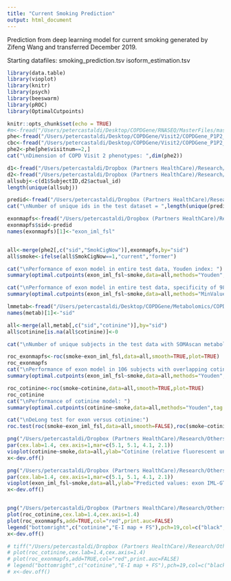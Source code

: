 ```yaml
---
title: "Current Smoking Prediction"
output: html_document
---
```


Prediction from deep learning model for current smoking generated by Zifeng Wang and transferred December 2019.

Starting datafiles:
smoking_prediction.tsv
isoform_estimation.tsv

```r
library(data.table)
library(vioplot)
library(knitr)
library(psych)
library(beeswarm)
library(pROC)
library(OptimalCutpoints)

```
```r
knitr::opts_chunk$set(echo = TRUE)
#m<-fread("/Users/petercastaldi/Desktop/COPDGene/RNASEQ/MasterFiles/master.file.freeze3.txt")
phe<-fread("/Users/petercastaldi/Desktop/COPDGene/Visit2/COPDGene_P1P2_All_Visit_25mar19.txt",data.table=F)
cbc<-fread("/Users/petercastaldi/Desktop/COPDGene/Visit2/COPDGene_P1P2_All_Visit_28feb19_CBCQC.txt",data.table=F)
phe2<-phe[phe$visitnum==2,]
cat("\nDimension of COPD Visit 2 phenotypes: ",dim(phe2))

d1<-fread("/Users/petercastaldi/Dropbox (Partners HealthCare)/Research/Others/Zifeng/prediction_data/dataset_split.tsv")
d2<-fread("/Users/petercastaldi/Dropbox (Partners HealthCare)/Research/Others/Zifeng/prediction_data/COPDGeneTest_actual_ids.csv")
allsubj<-c(d1$SubjectID,d2$actual_id)
length(unique(allsubj))

```


```r
predid<-fread("/Users/petercastaldi/Dropbox (Partners HealthCare)/Research/Others/Zifeng/prediction_data/COPDGeneTest_actual_ids.csv")
cat("\nNumber of unique ids in the test dataset = ",length(unique(predid$actual_id)))

exonmapfs<-fread("/Users/petercastaldi/Dropbox (Partners HealthCare)/Research/Others/Zifeng/prediction_data/final_results/Exon_Isoform_Map_GTF_FS.tsv")
exonmapfs$sid<-predid
names(exonmapfs)[1]<-"exon_iml_fsl"


all<-merge(phe2[,c("sid","SmokCigNow")],exonmapfs,by="sid")
all$smoke<-ifelse(all$SmokCigNow==1,"current","former")

cat("\nPerformance of exon model in entire test data, Youden index: ")
summary(optimal.cutpoints(exon_iml_fsl~smoke,data=all,methods="Youden",tag.healthy = "former"))

cat("\nPerformance of exon model in entire test data, specificity of 98%: ")
summary(optimal.cutpoints(exon_iml_fsl~smoke,data=all,methods="MinValueSp",tag.healthy = "former",control=control.cutpoints(valueSp=0.98)))

lmmetab<-fread("/Users/petercastaldi/Desktop/COPDGene/Metabolomics/COPDGene_Metabolon_Norm_P2_2018-12-17.txt")
names(metab)[1]<-"sid"

all<-merge(all,metab[,c("sid","cotinine")],by="sid")
all$cotinine[is.na(all$cotinine)]<-0

cat("\nNumber of unique subjects in the test data with SOMAscan metabolite measurements = ",length(unique(all$sid)))

roc_exonmapfs<-roc(smoke~exon_iml_fsl,data=all,smooth=TRUE,plot=TRUE)
roc_exonmapfs
cat("\nPerformance of exon model in 106 subjects with overlapping cotinine data: ")
summary(optimal.cutpoints(exon_iml_fsl~smoke,data=all,methods="Youden",tag.healthy = "former"))

roc_cotinine<-roc(smoke~cotinine,data=all,smooth=TRUE,plot=TRUE)
roc_cotinine
cat("\nPerformance of cotinine model: ")
summary(optimal.cutpoints(cotinine~smoke,data=all,methods="Youden",tag.healthy = "former"))

cat("\nDeLong test for exon versus cotinine:")
roc.test(roc(smoke~exon_iml_fsl,data=all,smooth=FALSE),roc(smoke~cotinine,data=all,smooth=FALSE),method="delong")

png("/Users/petercastaldi/Dropbox (Partners HealthCare)/Research/Others/Zifeng/PJC/FIGURES/cotinine_violin_4.20.21.png",width=1920,height=1920,res=300)
par(cex.lab=1.4, cex.axis=1,mar=c(5.1, 5.1, 4.1, 2.1))
vioplot(cotinine~smoke,data=all,ylab="Cotinine (relative fluorescent units)",xlab="Smoking  Status")
x<-dev.off()

png("/Users/petercastaldi/Dropbox (Partners HealthCare)/Research/Others/Zifeng/PJC/FIGURES/exon_iml_fs_violin_4.20.21.png",width=1920,height=1920,res=300)
par(cex.lab=1.4, cex.axis=1,mar=c(5.1, 5.1, 4.1, 2.1))
vioplot(exon_iml_fsl~smoke,data=all,ylab="Predicted values: exon IML-GTF FSL model",xlab="Smoking  Status")
x<-dev.off()


png("/Users/petercastaldi/Dropbox (Partners HealthCare)/Research/Others/Zifeng/PJC/FIGURES/ROC_cotinine_versus_exonimlfsl_4.20.21.png",width=1920,height=1920,res=300)
plot(roc_cotinine,cex.lab=1.4,cex.axis=1.4)
plot(roc_exonmapfs,add=TRUE,col="red",print.auc=FALSE)
legend("bottomright",c("cotinine","E-I map + FS"),pch=19,col=c("black","red"),xjust=1,cex=1.4)
x<-dev.off()

# tiff("/Users/petercastaldi/Dropbox (Partners HealthCare)/Research/Others/Zifeng/PJC/FIGURES/ROC_cotinine_versus_exonimlfsl_4.20.21.tiff",width=1920,height=1920,res=300)
# plot(roc_cotinine,cex.lab=1.4,cex.axis=1.4)
# plot(roc_exonmapfs,add=TRUE,col="red",print.auc=FALSE)
# legend("bottomright",c("cotinine","E-I map + FS"),pch=19,col=c("black","red"),xjust=1,cex=1.4)
# x<-dev.off()



```





